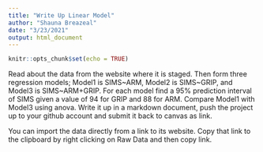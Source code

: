 ```yaml
---
title: "Write Up Linear Model"
author: "Shauna Breazeal"
date: "3/23/2021"
output: html_document
---
```


```r
knitr::opts_chunk$set(echo = TRUE)
```

Read about the data from the website where it is staged.  Then form three regression models; Model1 is SIMS~ARM, Model2 is SIMS~GRIP, and Model3 is SIMS~ARM+GRIP. For each model find a 95% prediction interval of SIMS given a value of 94  for GRIP and 88 for ARM. Compare Model1 with Model3 using anova. Write it up in a markdown document, push the project up to your github account and submit it back to canvas as link. 

You can import the data directly from a link to its website.  Copy that link to the clipboard by right clicking on Raw Data and then copy link.
